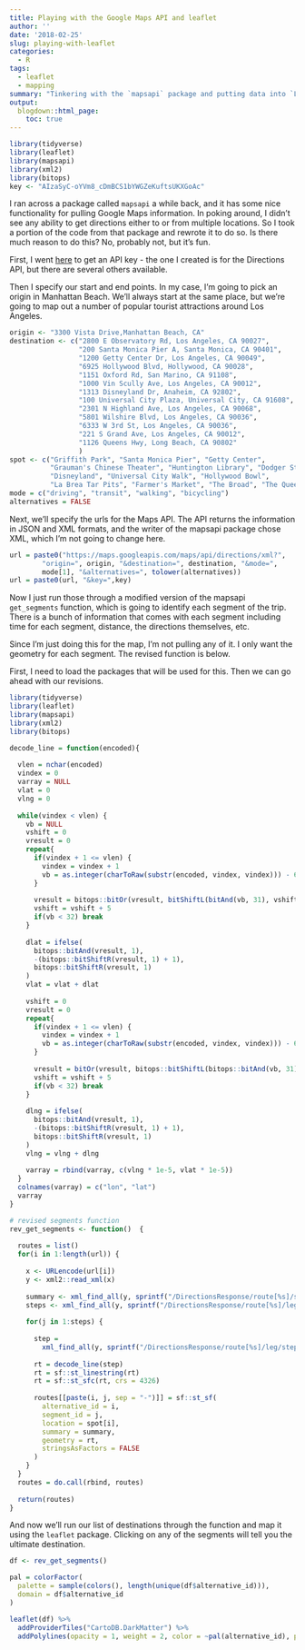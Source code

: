 ```yaml
---
title: Playing with the Google Maps API and leaflet
author: ''
date: '2018-02-25'
slug: playing-with-leaflet
categories:
  - R
tags:
  - leaflet
  - mapping
summary: "Tinkering with the `mapsapi` package and putting data into `Leaflet`"
output:
  blogdown::html_page:
    toc: true
---
```


```r
library(tidyverse)
library(leaflet)
library(mapsapi)
library(xml2)
library(bitops)
key <- "AIzaSyC-oYVm8_cDmBCS1bYWGZeKuftsUKXGoAc"
```

I ran across a package called ```mapsapi``` a while back, and it has some nice functionality for pulling Google Maps information. In poking around, I didn't see any ability to get directions either to or from multiple locations. So I took a portion of the code from that package and rewrote it to do so. Is there much reason to do this? No, probably not, but it's fun.  

First, I went [here](https://console.developers.google.com/apis){target="_blank"} to get an API key - the one I created is for the Directions API, but there are several others available. 

Then I specify our start and end points. In my case, I'm going to pick an origin in Manhattan Beach. We'll always start at the same place, but we're going to map out a number of popular tourist attractions around Los Angeles.  
 
```r
origin <- "3300 Vista Drive,Manhattan Beach, CA"
destination <- c("2800 E Observatory Rd, Los Angeles, CA 90027",
                 "200 Santa Monica Pier A, Santa Monica, CA 90401",
                 "1200 Getty Center Dr, Los Angeles, CA 90049",
                 "6925 Hollywood Blvd, Hollywood, CA 90028",
                 "1151 Oxford Rd, San Marino, CA 91108",
                 "1000 Vin Scully Ave, Los Angeles, CA 90012",
                 "1313 Disneyland Dr, Anaheim, CA 92802",
                 "100 Universal City Plaza, Universal City, CA 91608",
                 "2301 N Highland Ave, Los Angeles, CA 90068",
                 "5801 Wilshire Blvd, Los Angeles, CA 90036",
                 "6333 W 3rd St, Los Angeles, CA 90036",
                 "221 S Grand Ave, Los Angeles, CA 90012",
                 "1126 Queens Hwy, Long Beach, CA 90802"
                 )
spot <- c("Griffith Park", "Santa Monica Pier", "Getty Center",
          "Grauman's Chinese Theater", "Huntington Library", "Dodger Stadium",
          "Disneyland", "Universal City Walk", "Hollywood Bowl", 
          "La Brea Tar Pits", "Farmer's Market", "The Broad", "The Queen Mary")
mode = c("driving", "transit", "walking", "bicycling")
alternatives = FALSE
```

Next, we'll specify the urls for the Maps API. The API returns the information in JSON and XML formats, and the writer of the mapsapi package chose XML, which I'm not going to change here.

```r
url = paste0("https://maps.googleapis.com/maps/api/directions/xml?", 
        "origin=", origin, "&destination=", destination, "&mode=", 
        mode[1], "&alternatives=", tolower(alternatives))
url = paste0(url, "&key=",key)
```

Now I just run those through a modified version of the mapsapi ```get_segments``` function, which is going to identify each segment of the trip. There is a bunch of information that comes with each segment including time for each segment, distance, the directions themselves, etc. 

Since I'm just doing this for the map, I'm not pulling any of it. I only want the geometry for each segment. The revised function is below. 

First, I need to load the packages that will be used for this. Then we can go ahead with our revisions.

```r
library(tidyverse)
library(leaflet)
library(mapsapi)
library(xml2)
library(bitops)
```


```r
decode_line = function(encoded){
  
  vlen = nchar(encoded)
  vindex = 0
  varray = NULL
  vlat = 0
  vlng = 0
  
  while(vindex < vlen) {
    vb = NULL
    vshift = 0
    vresult = 0
    repeat{
      if(vindex + 1 <= vlen) {
        vindex = vindex + 1
        vb = as.integer(charToRaw(substr(encoded, vindex, vindex))) - 63
      }
      
      vresult = bitops::bitOr(vresult, bitShiftL(bitAnd(vb, 31), vshift))
      vshift = vshift + 5
      if(vb < 32) break
    }
    
    dlat = ifelse(
      bitops::bitAnd(vresult, 1),
      -(bitops::bitShiftR(vresult, 1) + 1),
      bitops::bitShiftR(vresult, 1)
    )
    vlat = vlat + dlat
    
    vshift = 0
    vresult = 0
    repeat{
      if(vindex + 1 <= vlen) {
        vindex = vindex + 1
        vb = as.integer(charToRaw(substr(encoded, vindex, vindex))) - 63
      }
      
      vresult = bitOr(vresult, bitops::bitShiftL(bitops::bitAnd(vb, 31), vshift))
      vshift = vshift + 5
      if(vb < 32) break
    }
    
    dlng = ifelse(
      bitops::bitAnd(vresult, 1),
      -(bitops::bitShiftR(vresult, 1) + 1),
      bitops::bitShiftR(vresult, 1)
    )
    vlng = vlng + dlng
    
    varray = rbind(varray, c(vlng * 1e-5, vlat * 1e-5))
  }
  colnames(varray) = c("lon", "lat")
  varray
}

```

```r
# revised segments function
rev_get_segments <- function()  {
  
  routes = list()
  for(i in 1:length(url)) {
    
    x <- URLencode(url[i])
    y <- xml2::read_xml(x)
    
    summary <- xml_find_all(y, sprintf("/DirectionsResponse/route[%s]/summary", 1)) %>% xml_text
    steps <- xml_find_all(y, sprintf("/DirectionsResponse/route[%s]/leg/step/polyline/points", 1)) %>% xml_text %>% length
    
    for(j in 1:steps) {
      
      step =
        xml_find_all(y, sprintf("/DirectionsResponse/route[%s]/leg/step[%s]/polyline/points", 1, j)) %>% xml_text 
  
      rt = decode_line(step)
      rt = sf::st_linestring(rt)
      rt = sf::st_sfc(rt, crs = 4326)
      
      routes[[paste(i, j, sep = "-")]] = sf::st_sf(
        alternative_id = i,
        segment_id = j,
        location = spot[i],
        summary = summary,
        geometry = rt,
        stringsAsFactors = FALSE
      )
    }
  }
  routes = do.call(rbind, routes)
  
  return(routes)
}
```

And now we'll run our list of destinations through the function and map it using the ```leaflet``` package. Clicking on any of the segments will tell you the ultimate destination. 

```r
df <- rev_get_segments()

pal = colorFactor(
  palette = sample(colors(), length(unique(df$alternative_id))), 
  domain = df$alternative_id
)

leaflet(df) %>% 
  addProviderTiles("CartoDB.DarkMatter") %>%
  addPolylines(opacity = 1, weight = 2, color = ~pal(alternative_id), popup = ~location)
```